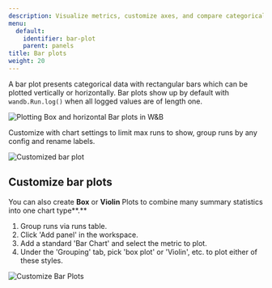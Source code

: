 ```yaml
---
description: Visualize metrics, customize axes, and compare categorical data as bars.
menu:
  default:
    identifier: bar-plot
    parent: panels
title: Bar plots
weight: 20
---
```


A bar plot presents categorical data with rectangular bars which can be plotted vertically or horizontally. Bar plots show up by default with `wandb.Run.log()` when all logged values are of length one.

<Frame>
    <img src="/images/app_ui/bar_plot.png" alt="Plotting Box and horizontal Bar plots in W&B"  />
</Frame>

Customize with chart settings to limit max runs to show, group runs by any config and rename labels.

<Frame>
    <img src="/images/app_ui/bar_plot_custom.png" alt="Customized bar plot"  />
</Frame>

## Customize bar plots

You can also create **Box** or **Violin** Plots to combine many summary statistics into one chart type**.**

1. Group runs via runs table.
2. Click 'Add panel' in the workspace.
3. Add a standard 'Bar Chart' and select the metric to plot.
4. Under the 'Grouping' tab, pick 'box plot' or 'Violin', etc. to plot either of these styles.

<Frame>
    <img src="/images/app_ui/bar_plots.gif" alt="Customize Bar Plots"  />
</Frame>